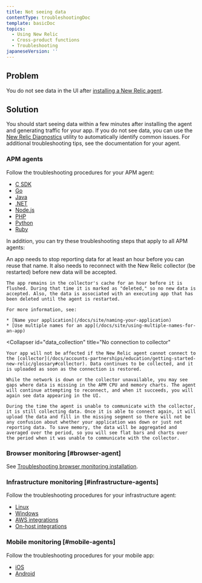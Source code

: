 ```yaml
---
title: Not seeing data
contentType: troubleshootingDoc
template: basicDoc
topics:
  - Using New Relic
  - Cross-product functions
  - Troubleshooting
japaneseVersion: ''
---
```


## Problem

You do not see data in the UI after [installing a New Relic agent](/docs/agents/manage-apm-agents/installation/install-agent).

## Solution

You should start seeing data within a few minutes after installing the agent and generating traffic for your app. If you do not see data, you can use the [New Relic Diagnostics](/docs/agents/manage-apm-agents/troubleshooting/new-relic-diagnostics) utility to automatically identify common issues. For additional troubleshooting tips, see the documentation for your agent.

### APM agents

Follow the troubleshooting procedures for your APM agent:

* [C SDK](/docs/agents/c-sdk/troubleshooting/no-data-appears-c)
* [Go](/docs/agents/go-agent/troubleshooting/no-data-appears-go)
* [Java](/docs/agents/java-agent/troubleshooting/no-data-appears-java)
* [.NET](/docs/agents/net-agent/troubleshooting/no-data-appears-net)
* [Node.js](/docs/agents/nodejs-agent/troubleshooting/troubleshooting-your-nodejs-installation)
* [PHP](/docs/agents/php-agent/troubleshooting/no-data-appears-php)
* [Python](/docs/agents/python-agent/troubleshooting/no-data-appears-python)
* [Ruby](/docs/agents/ruby-agent/troubleshooting/no-data-appears-ruby)

In addition, you can try these troubleshooting steps that apply to all APM agents:

<CollapserGroup>
  <Collapser
    id="deleted_apps"
    title="Deleted or renamed applications in APM"
  >
    An app needs to stop reporting data for at least an hour before you can reuse that name. It also needs to reconnect with the New Relic collector (be restarted) before new data will be accepted.

    The app remains in the collector's cache for an hour before it is flushed. During that time it is marked as "deleted," so no new data is accepted. Also, the data is associated with an executing app that has been deleted until the agent is restarted.

    For more information, see:

    * [Name your application](/docs/site/naming-your-application)
    * [Use multiple names for an app](/docs/site/using-multiple-names-for-an-app)
  </Collapser>

  <Collapser
    id="data_collection"
    title="No connection to collector"
  >
    Your app will not be affected if the New Relic agent cannot connect to the [collector](/docs/accounts-partnerships/education/getting-started-new-relic/glossary#collector). Data continues to be collected, and it is uploaded as soon as the connection is restored.

    While the network is down or the collector unavailable, you may see gaps where data is missing in the APM CPU and memory charts. The agent will continue attempting to reconnect, and when it succeeds, you will again see data appearing in the UI.

    During the time the agent is unable to communicate with the collector, it is still collecting data. Once it is able to connect again, it will upload the data and fill in the missing segment so there will not be any confusion about whether your application was down or just not reporting data. To save memory, the data will be aggregated and averaged over the period, so you will see flat bars and charts over the period when it was unable to communicate with the collector.
  </Collapser>
</CollapserGroup>

### Browser monitoring [#browser-agent]

See [Troubleshooting browser monitoring installation](/docs/browser/new-relic-browser/troubleshooting/troubleshooting-browser-monitoring-installation).

### Infrastructure monitoring [#infrastructure-agents]

Follow the troubleshooting procedures for your infrastructure agent:

* [Linux](/docs/infrastructure/new-relic-infrastructure/troubleshooting/no-data-appears-infrastructure)
* [Windows](/docs/infrastructure/new-relic-infrastructure/troubleshooting/no-data-appears-infrastructure)
* [AWS integrations](/docs/infrastructure/amazon-integrations/troubleshooting/no-data-appears-amazonaws-integrations)
* [On-host integrations](/docs/infrastructure/on-host-integrations/troubleshooting/not-seeing-host-integration-data)

### Mobile monitoring [#mobile-agents]

Follow the troubleshooting procedures for your mobile app:

* [iOS](/docs/mobile-monitoring/mobile-monitoring-installation/ios/no-data-appears-ios)
* [Android](/docs/mobile-monitoring/new-relic-mobile-android/troubleshoot/no-data-appears-android)

